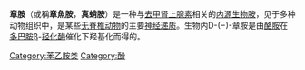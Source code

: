 {{Unreferenced|time=2019-12-21T08:53:44+00:00}}
{{medical}}
{{Drugbox
| IUPAC_name               = (''RS'')-4-(2-amino-1-hydroxy-ethyl)phenol
| image                    = (±)-Octopamine Enantiomers Structural Formulae V.1.svg
| CAS_number_Ref = {{cascite|correct|CAS}}
| CAS_number               = 104-14-3
| ATC_prefix               = C01
| ATC_suffix               = CA18 
| PubChem                  = 4581
| ChemSpiderID             = 4420
| C = 8 | H = 11 | N = 1 | O = 2
| molecular_weight         = 153.178 g/mol
| smiles                   = OC(c1ccc(O)cc1)CN
| synonyms                 = 
| bioavailability          = 
| metabolism               = 
| elimination_half-life    = 15分钟(昆虫)
| excretion                = 
| pregnancy_category       = 
| legal_status             = Rx-only
| routes_of_administration = 口服
}}
'''章胺'''（或稱'''章魚胺'''，'''真蛸胺'''）是一种与[[去甲肾上腺素|去甲肾上腺素]]相关的[[内源生物胺|内源生物胺]]，见于多种动物组织中，是某些[[无脊椎动物|无脊椎动物]]的主要[[神经递质|神经递质]]。生物内D-(−)-章胺是由[[酪胺|酪胺]]在[[多巴胺|多巴胺]]β-[[羟化酶|羟化酶]]催化下羟基化而得的。

{{神经递质}}
{{生物学小作品}}
[[Category:苯乙胺类|Category:苯乙胺类]]
[[Category:酚|Category:酚]]